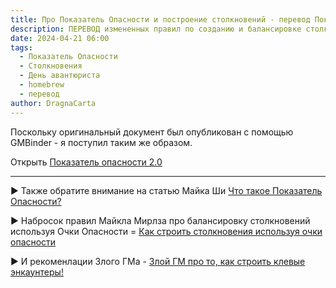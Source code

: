 ```yaml
---
title: Про Показатель Опасности и построение столкновений - перевод Показатели Опасности 2.0
description: ПЕРЕВОД измененных правил по созданию и балансировке столкновений
date: 2024-04-21 06:00
tags:
  - Показатель Опасности
  - Столкновения
  - День авантюриста
  - homebrew
  - перевод
author: DragnaCarta
---
```


Поскольку оригинальный документ был опубликован с помощью GMBinder - я поступил таким же образом.

Открыть [Показатель опасности 2.0](https://www.gmbinder.com/share/-NvyddlwRAFQRNmVKrPW)

---

:arrow_forward: Также обратите внимание на статью Майка Ши [Что такое Показатель Опасности?](https://cyborgsandmages.com/posts/translations/sly-flourish-what-is-cr)

:arrow_forward: Набросок правил Майкла Мирлза про балансировку столкновений используя Очки Опасности = [Как строить столкновения используя очки опасности](https://cyborgsandmages.com/posts/translations/mike-mearls-encounter-building-challenge-points)

:arrow_forward: И рекоменлации Злого ГМа - [Злой ГМ про то, как строить клевые энкаунтеры!](https://cyborgsandmages.com/posts/translations/angrygm-how-to-make-cool-encounters)
